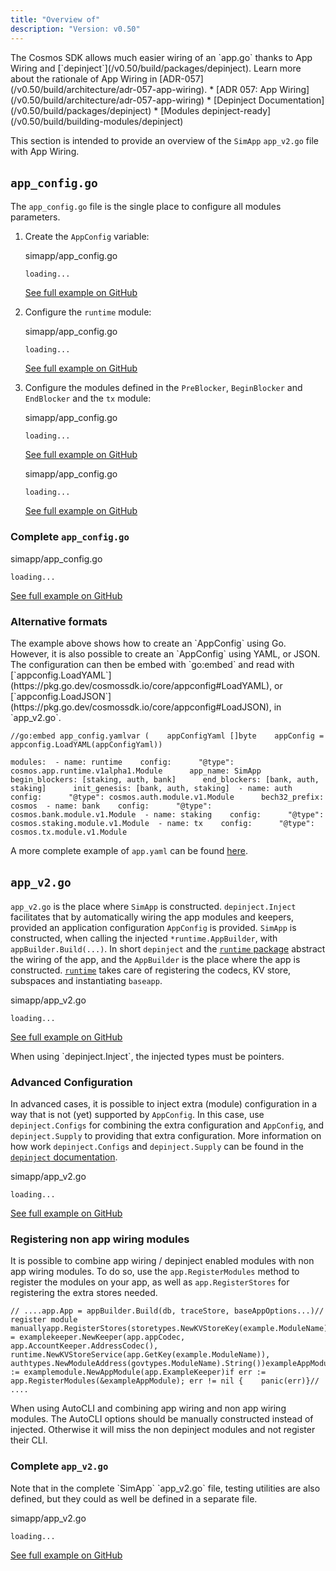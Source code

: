 ```yaml
---
title: "Overview of"
description: "Version: v0.50"
---
```


<Note>
  The Cosmos SDK allows much easier wiring of an `app.go` thanks to App Wiring and [`depinject`](/v0.50/build/packages/depinject). Learn more about the rationale of App Wiring in [ADR-057](/v0.50/build/architecture/adr-057-app-wiring).
</Note>

<Note>
  * [ADR 057: App Wiring](/v0.50/build/architecture/adr-057-app-wiring)
  * [Depinject Documentation](/v0.50/build/packages/depinject)
  * [Modules depinject-ready](/v0.50/build/building-modules/depinject)
</Note>

This section is intended to provide an overview of the `SimApp` `app_v2.go` file with App Wiring.

## `app_config.go`[​](#app_configgo "Direct link to app_configgo")

The `app_config.go` file is the single place to configure all modules parameters.

1. Create the `AppConfig` variable:

   simapp/app\_config.go

   ```
   loading...
   ```

   [See full example on GitHub](https://github.com/cosmos/cosmos-sdk/blob/v0.50.0-alpha.0/simapp/app_config.go#L103)

2. Configure the `runtime` module:

   simapp/app\_config.go

   ```
   loading...
   ```

   [See full example on GitHub](https://github.com/cosmos/cosmos-sdk/blob/v0.50.0-alpha.0/simapp/app_config.go#L103-L167)

3. Configure the modules defined in the `PreBlocker`, `BeginBlocker` and `EndBlocker` and the `tx` module:

   simapp/app\_config.go

   ```
   loading...
   ```

   [See full example on GitHub](https://github.com/cosmos/cosmos-sdk/blob/v0.50.0-alpha.0/simapp/app_config.go#L112-L129)

   simapp/app\_config.go

   ```
   loading...
   ```

   [See full example on GitHub](https://github.com/cosmos/cosmos-sdk/blob/v0.50.0-alpha.0/simapp/app_config.go#L200-L203)

### Complete `app_config.go`[​](#complete-app_configgo "Direct link to complete-app_configgo")

simapp/app\_config.go

```
loading...
```

[See full example on GitHub](https://github.com/cosmos/cosmos-sdk/blob/v0.50.0-alpha.0/simapp/app_config.go)

### Alternative formats[​](#alternative-formats "Direct link to Alternative formats")

<Check>
  The example above shows how to create an `AppConfig` using Go. However, it is also possible to create an `AppConfig` using YAML, or JSON. The configuration can then be embed with `go:embed` and read with [`appconfig.LoadYAML`](https://pkg.go.dev/cosmossdk.io/core/appconfig#LoadYAML), or [`appconfig.LoadJSON`](https://pkg.go.dev/cosmossdk.io/core/appconfig#LoadJSON), in `app_v2.go`.

  ```
  //go:embed app_config.yamlvar (    appConfigYaml []byte    appConfig = appconfig.LoadYAML(appConfigYaml))
  ```
</Check>

```
modules:  - name: runtime    config:      "@type": cosmos.app.runtime.v1alpha1.Module      app_name: SimApp      begin_blockers: [staking, auth, bank]      end_blockers: [bank, auth, staking]      init_genesis: [bank, auth, staking]  - name: auth    config:      "@type": cosmos.auth.module.v1.Module      bech32_prefix: cosmos  - name: bank    config:      "@type": cosmos.bank.module.v1.Module  - name: staking    config:      "@type": cosmos.staking.module.v1.Module  - name: tx    config:      "@type": cosmos.tx.module.v1.Module
```

A more complete example of `app.yaml` can be found [here](https://github.com/cosmos/cosmos-sdk/blob/91b1d83f1339e235a1dfa929ecc00084101a19e3/simapp/app.yaml).

## `app_v2.go`[​](#app_v2go "Direct link to app_v2go")

`app_v2.go` is the place where `SimApp` is constructed. `depinject.Inject` facilitates that by automatically wiring the app modules and keepers, provided an application configuration `AppConfig` is provided. `SimApp` is constructed, when calling the injected `*runtime.AppBuilder`, with `appBuilder.Build(...)`. In short `depinject` and the [`runtime` package](https://pkg.go.dev/github.com/cosmos/cosmos-sdk/runtime) abstract the wiring of the app, and the `AppBuilder` is the place where the app is constructed. [`runtime`](https://pkg.go.dev/github.com/cosmos/cosmos-sdk/runtime) takes care of registering the codecs, KV store, subspaces and instantiating `baseapp`.

simapp/app\_v2.go

```
loading...
```

[See full example on GitHub](https://github.com/cosmos/cosmos-sdk/blob/v0.50.0-alpha.0/simapp/app_v2.go#L101-L245)

<Warning>
  When using `depinject.Inject`, the injected types must be pointers.
</Warning>

### Advanced Configuration[​](#advanced-configuration "Direct link to Advanced Configuration")

In advanced cases, it is possible to inject extra (module) configuration in a way that is not (yet) supported by `AppConfig`. In this case, use `depinject.Configs` for combining the extra configuration and `AppConfig`, and `depinject.Supply` to providing that extra configuration. More information on how work `depinject.Configs` and `depinject.Supply` can be found in the [`depinject` documentation](https://pkg.go.dev/cosmossdk.io/depinject).

simapp/app\_v2.go

```
loading...
```

[See full example on GitHub](https://github.com/cosmos/cosmos-sdk/blob/v0.50.0-alpha.0/simapp/app_v2.go#L114-L146)

### Registering non app wiring modules[​](#registering-non-app-wiring-modules "Direct link to Registering non app wiring modules")

It is possible to combine app wiring / depinject enabled modules with non app wiring modules. To do so, use the `app.RegisterModules` method to register the modules on your app, as well as `app.RegisterStores` for registering the extra stores needed.

```
// ....app.App = appBuilder.Build(db, traceStore, baseAppOptions...)// register module manuallyapp.RegisterStores(storetypes.NewKVStoreKey(example.ModuleName))app.ExampleKeeper = examplekeeper.NewKeeper(app.appCodec, app.AccountKeeper.AddressCodec(), runtime.NewKVStoreService(app.GetKey(example.ModuleName)), authtypes.NewModuleAddress(govtypes.ModuleName).String())exampleAppModule := examplemodule.NewAppModule(app.ExampleKeeper)if err := app.RegisterModules(&exampleAppModule); err != nil {    panic(err)}// ....
```

<Warning>
  When using AutoCLI and combining app wiring and non app wiring modules. The AutoCLI options should be manually constructed instead of injected. Otherwise it will miss the non depinject modules and not register their CLI.
</Warning>

### Complete `app_v2.go`[​](#complete-app_v2go "Direct link to complete-app_v2go")

<Check>
  Note that in the complete `SimApp` `app_v2.go` file, testing utilities are also defined, but they could as well be defined in a separate file.
</Check>

simapp/app\_v2.go

```
loading...
```

[See full example on GitHub](https://github.com/cosmos/cosmos-sdk/blob/v0.50.0-alpha.0/simapp/app_v2.go)
